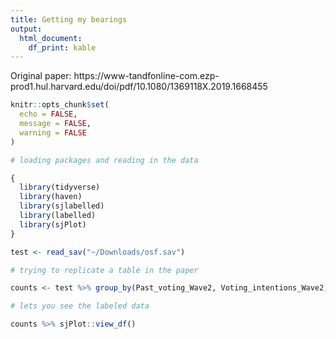 ```yaml
---
title: Getting my bearings
output:
  html_document:
    df_print: kable
---
```


Original paper: https://www-tandfonline-com.ezp-prod1.hul.harvard.edu/doi/pdf/10.1080/1369118X.2019.1668455


```r
knitr::opts_chunk$set(
  echo = FALSE,
  message = FALSE,
  warning = FALSE
)

# loading packages and reading in the data

{
  library(tidyverse)
  library(haven)
  library(sjlabelled)
  library(labelled)
  library(sjPlot)
}

test <- read_sav("~/Downloads/osf.sav")

# trying to replicate a table in the paper

counts <- test %>% group_by(Past_voting_Wave2, Voting_intentions_Wave2) %>% count()

# lets you see the labeled data

counts %>% sjPlot::view_df()

```

